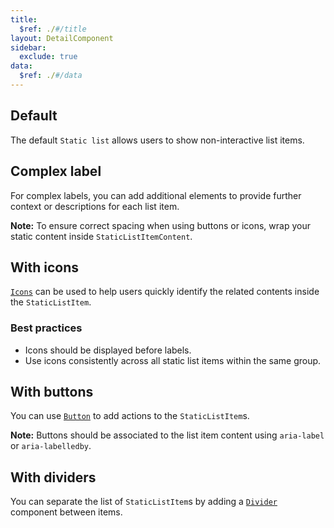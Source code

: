 ```yaml
---
title:
  $ref: ./#/title
layout: DetailComponent
sidebar:
  exclude: true
data:
  $ref: ./#/data
---
```


<LivePreviewControls>

<LivePreview componentName="static-list" exampleName="Default" >

## Default

The default `Static list` allows users to show non-interactive list items.

</LivePreview>

<LivePreview componentName="static-list" exampleName="ComplexLabel" >

## Complex label

For complex labels, you can add additional elements to provide further context or descriptions for each list item.

**Note:** To ensure correct spacing when using buttons or icons, wrap your static content inside `StaticListItemContent`.

</LivePreview>

<LivePreview componentName="static-list" exampleName="WithIcons" >

## With icons

[`Icons`](/salt/components/icon) can be used to help users quickly identify the related contents inside the `StaticListItem`.

### Best practices

- Icons should be displayed before labels.
- Use icons consistently across all static list items within the same group.

</LivePreview>

<LivePreview componentName="static-list" exampleName="WithButtons" >

## With buttons

You can use [`Button`](/salt/components/button) to add actions to the `StaticListItem`s.

**Note:** Buttons should be associated to the list item content using `aria-label` or `aria-labelledby`.

</LivePreview>

<LivePreview componentName="static-list" exampleName="WithDividers" >

## With dividers

You can separate the list of `StaticListItem`s by adding a [`Divider`](../divider) component between items.

</LivePreview>

</LivePreviewControls>
